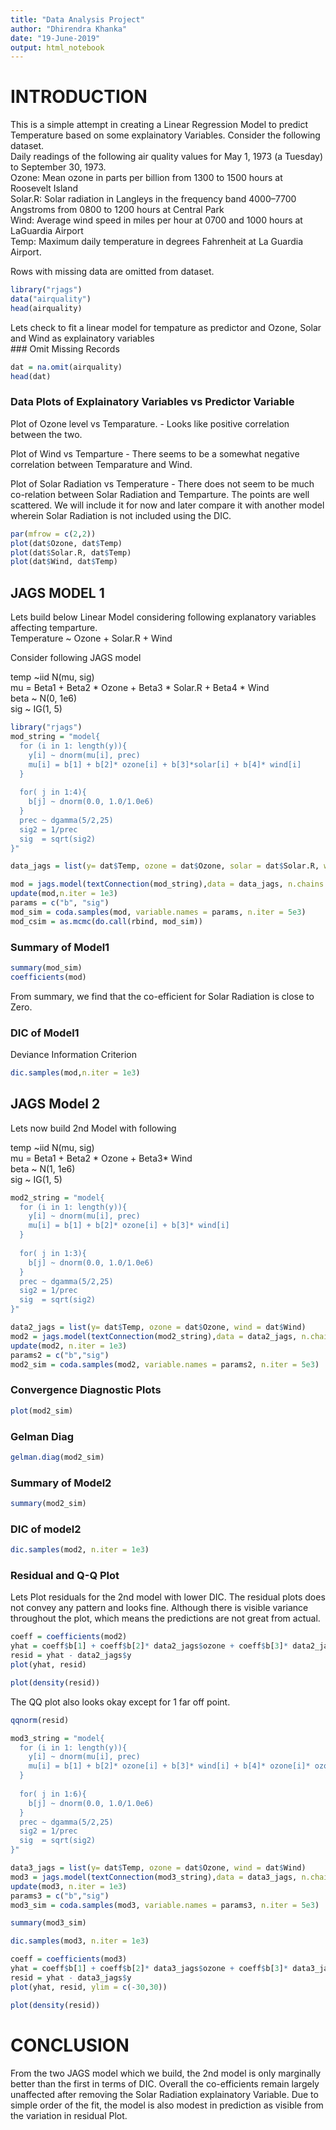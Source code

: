 ```yaml
---
title: "Data Analysis Project"
author: "Dhirendra Khanka"
date: "19-June-2019"
output: html_notebook
---
```



# INTRODUCTION

This is a simple attempt in creating a Linear Regression Model to predict Temperature based on some explainatory Variables. Consider the following dataset.  
Daily readings of the following air quality values for May 1, 1973 (a Tuesday) to September 30, 1973.  
Ozone: Mean ozone in parts per billion from 1300 to 1500 hours at Roosevelt Island  
Solar.R: Solar radiation in Langleys in the frequency band 4000–7700 Angstroms from 0800 to 1200 hours at Central Park  
Wind: Average wind speed in miles per hour at 0700 and 1000 hours at LaGuardia Airport  
Temp: Maximum daily temperature in degrees Fahrenheit at La Guardia Airport.  

Rows with missing data are omitted from dataset.
```r
library("rjags")
data("airquality")
head(airquality)
```
Lets check to fit a linear model for tempature as predictor and Ozone, Solar and Wind as explainatory variables  
### Omit Missing Records

```r
dat = na.omit(airquality)
head(dat)
```


### Data Plots of Explainatory Variables vs Predictor Variable

Plot of Ozone level vs Temparature. 
 - Looks like positive correlation between the two.
 
Plot of Wind vs Temparture
 - There seems to be a somewhat negative correlation between Temparature and Wind.
 
Plot of Solar Radiation vs Temperature
  - There does not seem to be much co-relation between Solar Radiation and Temparture. The points are well scattered. We will include it for now and later compare it with another model wherein Solar Radiation is not included using the DIC.

```r
par(mfrow = c(2,2))
plot(dat$Ozone, dat$Temp)
plot(dat$Solar.R, dat$Temp)
plot(dat$Wind, dat$Temp)

```
## JAGS MODEL 1

Lets build below Linear Model considering following explanatory variables affecting temparture.  
Temperature ~ Ozone +  Solar.R + Wind  

Consider following JAGS model
  
temp ~iid N(mu, sig)  
mu = Beta1 + Beta2 * Ozone + Beta3 * Solar.R + Beta4 * Wind  
beta ~ N(0, 1e6)  
sig ~ IG(1, 5)  


```r
library("rjags")
mod_string = "model{
  for (i in 1: length(y)){
    y[i] ~ dnorm(mu[i], prec)
    mu[i] = b[1] + b[2]* ozone[i] + b[3]*solar[i] + b[4]* wind[i]
  }
  
  for( j in 1:4){
    b[j] ~ dnorm(0.0, 1.0/1.0e6)
  }
  prec ~ dgamma(5/2,25)
  sig2 = 1/prec
  sig  = sqrt(sig2)
}"
```
```r
data_jags = list(y= dat$Temp, ozone = dat$Ozone, solar = dat$Solar.R, wind = dat$Wind)
```


```r


mod = jags.model(textConnection(mod_string),data = data_jags, n.chains = 3)
update(mod,n.iter = 1e3)
params = c("b", "sig")
mod_sim = coda.samples(mod, variable.names = params, n.iter = 5e3)
mod_csim = as.mcmc(do.call(rbind, mod_sim))
```


###  Summary of Model1
```r
summary(mod_sim)
coefficients(mod)
```
From summary, we find that the co-efficient for Solar Radiation is close to Zero.

### DIC of Model1 
Deviance Information Criterion
```r
dic.samples(mod,n.iter = 1e3)
```
## JAGS Model 2

Lets now build 2nd Model with following  

temp ~iid N(mu, sig)  
mu = Beta1 + Beta2 * Ozone + Beta3* Wind  
beta ~ N(1, 1e6)  
sig ~ IG(1, 5) 
```r
mod2_string = "model{
  for (i in 1: length(y)){
    y[i] ~ dnorm(mu[i], prec)
    mu[i] = b[1] + b[2]* ozone[i] + b[3]* wind[i] 
  }
  
  for( j in 1:3){
    b[j] ~ dnorm(0.0, 1.0/1.0e6)
  }
  prec ~ dgamma(5/2,25)
  sig2 = 1/prec
  sig  = sqrt(sig2)
}"

data2_jags = list(y= dat$Temp, ozone = dat$Ozone, wind = dat$Wind)
mod2 = jags.model(textConnection(mod2_string),data = data2_jags, n.chains = 3)
update(mod2, n.iter = 1e3)
params2 = c("b","sig")
mod2_sim = coda.samples(mod2, variable.names = params2, n.iter = 5e3)

```

### Convergence Diagnostic Plots

```r

plot(mod2_sim)
```
### Gelman Diag
```r
gelman.diag(mod2_sim)
```



### Summary of Model2

```r
summary(mod2_sim)
```

### DIC of model2

```r
dic.samples(mod2, n.iter = 1e3)
```

### Residual and Q-Q Plot 
Lets Plot residuals for the 2nd model with lower DIC. The residual plots does not convey any pattern and looks fine. Although there is visible variance throughout the plot, which means the predictions are not great from actual.

```r
coeff = coefficients(mod2)
yhat = coeff$b[1] + coeff$b[2]* data2_jags$ozone + coeff$b[3]* data2_jags$wind
resid = yhat - data2_jags$y
plot(yhat, resid)
```
```r
plot(density(resid))
```


The QQ plot also looks okay except for 1 far off point.
```r
qqnorm(resid)
```
```r
mod3_string = "model{
  for (i in 1: length(y)){
    y[i] ~ dnorm(mu[i], prec)
    mu[i] = b[1] + b[2]* ozone[i] + b[3]* wind[i] + b[4]* ozone[i]* ozone[i] + b[5]* wind[i]* wind[i] + b[6]* ozone[i]* wind[i]
  }
  
  for( j in 1:6){
    b[j] ~ dnorm(0.0, 1.0/1.0e6)
  }
  prec ~ dgamma(5/2,25)
  sig2 = 1/prec
  sig  = sqrt(sig2)
}"

data3_jags = list(y= dat$Temp, ozone = dat$Ozone, wind = dat$Wind)
mod3 = jags.model(textConnection(mod3_string),data = data3_jags, n.chains = 3)
update(mod3, n.iter = 1e3)
params3 = c("b","sig")
mod3_sim = coda.samples(mod3, variable.names = params3, n.iter = 5e3)
```

```r
summary(mod3_sim)
```
```r
dic.samples(mod3, n.iter = 1e3)
```
```r
coeff = coefficients(mod3)
yhat = coeff$b[1] + coeff$b[2]* data3_jags$ozone + coeff$b[3]* data3_jags$wind + coeff$b[4]* data3_jags$ozone * data3_jags$ozone + coeff$b[5]* data3_jags$wind * data3_jags$wind + coeff$b[6]* data3_jags$ozone * data3_jags$wind
resid = yhat - data3_jags$y
plot(yhat, resid, ylim = c(-30,30))
```

```r
plot(density(resid))
```


# CONCLUSION

From the two JAGS model which we build, the 2nd model is only marginally better than the first in terms of DIC. Overall the co-efficients remain largely unaffected after removing the Solar Radiation explainatory Variable. Due to simple order of the fit, the model is also modest in prediction as visible from the variation in residual Plot. 

